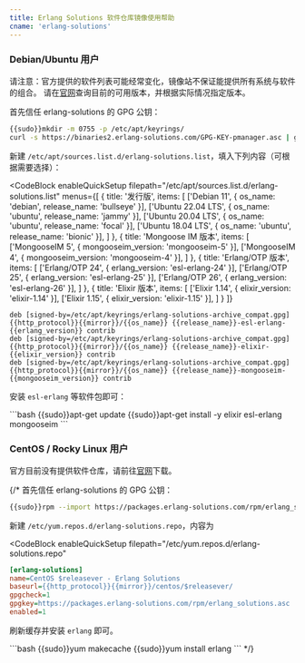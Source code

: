 ```yaml
---
title: Erlang Solutions 软件仓库镜像使用帮助
cname: 'erlang-solutions'
---
```


### Debian/Ubuntu 用户

请注意：官方提供的软件列表可能经常变化，镜像站不保证能提供所有系统与软件的组合。
请在[官网](https://www.erlang-solutions.com/downloads/)查询目前的可用版本，并根据实际情况指定版本。

首先信任 erlang-solutions 的 GPG 公钥：

<CodeBlock>

```bash
{{sudo}}mkdir -m 0755 -p /etc/apt/keyrings/
curl -s https://binaries2.erlang-solutions.com/GPG-KEY-pmanager.asc | gpg --dearmor | {{sudo}}tee /etc/apt/keyrings/erlang-solutions-archive_compat.gpg > /dev/null
```

</CodeBlock>

新建 `/etc/apt/sources.list.d/erlang-solutions.list`，填入下列内容（可根据需要选择）：

<CodeBlock
  enableQuickSetup
  filepath="/etc/apt/sources.list.d/erlang-solutions.list"
  menus={[
    {
      title: '发行版',
      items: [
        ['Debian 11', { os_name: 'debian', release_name: 'bullseye' }],
        ['Ubuntu 22.04 LTS', { os_name: 'ubuntu', release_name: 'jammy' }],
        ['Ubuntu 20.04 LTS', { os_name: 'ubuntu', release_name: 'focal' }],
        ['Ubuntu 18.04 LTS', { os_name: 'ubuntu', release_name: 'bionic' }],
      ]
    },
    {
      title: 'Mongoose IM 版本',
      items: [
        ['MongooseIM 5', { mongooseim_version: 'mongooseim-5' }],
        ['MongooseIM 4', { mongooseim_version: 'mongooseim-4' }],
      ]
    },
    {
      title: 'Erlang/OTP 版本',
      items: [
        ['Erlang/OTP 24', { erlang_version: 'esl-erlang-24' }],
        ['Erlang/OTP 25', { erlang_version: 'esl-erlang-25' }],
        ['Erlang/OTP 26', { erlang_version: 'esl-erlang-26' }],
      ]
    },
    {
      title: 'Elixir 版本',
      items: [
        ['Elixir 1.14', { elixir_version: 'elixir-1.14' }],
        ['Elixir 1.15', { elixir_version: 'elixir-1.15' }],
      ]
    }
  ]}
>

```properties
deb [signed-by=/etc/apt/keyrings/erlang-solutions-archive_compat.gpg] {{http_protocol}}{{mirror}}/{{os_name}} {{release_name}}-esl-erlang-{{erlang_version}} contrib
deb [signed-by=/etc/apt/keyrings/erlang-solutions-archive_compat.gpg] {{http_protocol}}{{mirror}}/{{os_name}} {{release_name}}-elixir-{{elixir_version}} contrib
deb [signed-by=/etc/apt/keyrings/erlang-solutions-archive_compat.gpg] {{http_protocol}}{{mirror}}/{{os_name}} {{release_name}}-mongooseim-{{mongooseim_version}} contrib
```

</CodeBlock>


安装 `esl-erlang` 等软件包即可：

<CodeBlock>
```bash
{{sudo}}apt-get update
{{sudo}}apt-get install -y elixir esl-erlang mongooseim
```
</CodeBlock>

### CentOS / Rocky Linux 用户

官方目前没有提供软件仓库，请前往[官网](https://www.erlang-solutions.com/downloads/)下载。

{/* 首先信任 erlang-solutions 的 GPG 公钥：

```bash
{{sudo}}rpm --import https://packages.erlang-solutions.com/rpm/erlang_solutions.asc
```

新建 `/etc/yum.repos.d/erlang-solutions.repo`，内容为

<CodeBlock
  enableQuickSetup
  filepath="/etc/yum.repos.d/erlang-solutions.repo"
>

```ini
[erlang-solutions]
name=CentOS $releasever - Erlang Solutions
baseurl={{http_protocol}}{{mirror}}/centos/$releasever/
gpgcheck=1
gpgkey=https://packages.erlang-solutions.com/rpm/erlang_solutions.asc
enabled=1
```

</CodeBlock>

刷新缓存并安装 `erlang` 即可。

<CodeBlock>
```bash
{{sudo}}yum makecache
{{sudo}}yum install erlang
```
</CodeBlock> */}
